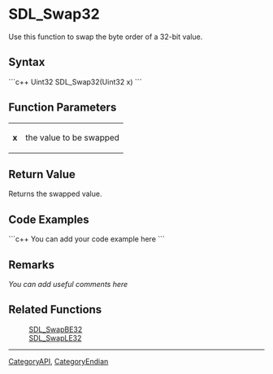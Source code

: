 
= SDL_Swap32 =
Use this function to swap the byte order of a 32-bit value.


== Syntax ==
```c++
Uint32 SDL_Swap32(Uint32 x)
```

== Function Parameters ==
{|
|'''x'''
|the value to be swapped
|}

== Return Value ==
Returns the swapped value.

== Code Examples ==
```c++
You can add your code example here
```

== Remarks ==
''You can add useful comments here''

== Related Functions ==
:[[SDL_SwapBE32]]
:[[SDL_SwapLE32]]

----
[[CategoryAPI]], [[CategoryEndian]]
